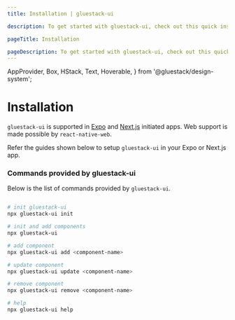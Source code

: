 ```yaml
---
title: Installation | gluestack-ui

description: To get started with gluestack-ui, check out this quick installation guide. It provides simple steps to help you install and use the library in your projects..

pageTitle: Installation

pageDescription: To get started with gluestack-ui, check out this quick installation guide. It provides simple steps to help you install and use the library in your projects.
---
```



<Meta title="Getting Started/Installation" />

  AppProvider,
  Box,
  HStack,
  Text,
  Hoverable,
} from '@gluestack/design-system';

# Installation

`gluestack-ui` is supported in [Expo](https://expo.dev/) and [Next.js](https://nextjs.org/) initiated apps. Web support is made possible by `react-native-web`.

Refer the guides shown below to setup `gluestack-ui` in your Expo or Next.js app.

<AppProvider>
  <HStack
    space="md"
    flex={1}
    mb="$4"
    sx={{
      '@lg': {
        flexDirection: 'row',
      },
      'flexDirection': 'column',
    }}
  >
    <Hoverable
      heading={'Expo CLI'}
      subHeading={'Guide to install with expo-cli'}
      href="/docs/getting-started/install-expo"
    />
    <Hoverable
      heading={'Next.JS'}
      subHeading={'Guide to install with create-next-app'}
      href="/docs/getting-started/install-nextjs"
    />
  </HStack>
</AppProvider>

### Commands provided by gluestack-ui

Below is the list of commands provided by `gluestack-ui`.

```bash

# init gluestack-ui
npx gluestack-ui init

# init and add components
npx gluestack-ui

# add component
npx gluestack-ui add <component-name>

# update component
npx gluestack-ui update <component-name>

# remove component
npx gluestack-ui remove <component-name>

# help
npx gluestack-ui help
```
